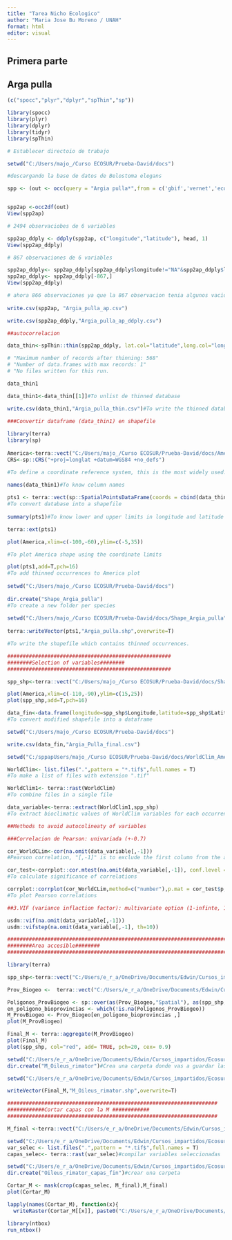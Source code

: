 ---
title: "Tarea Nicho Ecologico"
author: "Maria Jose Bu Moreno / UNAH"
format: html
editor: visual
---
::: panel-tabset

## Primera parte

## Arga pulla

```{r}

(c("spocc","plyr","dplyr","spThin","sp"))

library(spocc) 
library(plyr)
library(dplyr)
library(tidyr)
library(spThin)

```

```{r}
# Establecer directoio de trabajo

setwd("C:/Users/majo_/Curso ECOSUR/Prueba-David/docs")

```

```{r}
#descargando la base de datos de Belostoma elegans

spp <- (out <- occ(query = "Argia pulla*",from = c('gbif','vernet','ecoengine','idigbio','bison'),limit = 20000))


spp2ap <-occ2df(out)
View(spp2ap)

# 2494 observaciobes de 6 variables 

spp2ap_ddply <- ddply(spp2ap, c("longitude","latitude"), head, 1)
View(spp2ap_ddply)

# 867 observaciones de 6 variables

spp2ap_ddply<- spp2ap_ddply[spp2ap_ddply$longitude!="NA"&spp2ap_ddply$latitude!="NA",]
spp2ap_ddply<- spp2ap_ddply[-867,]
View(spp2ap_ddply)

# ahora 866 observaciones ya que la 867 observacion tenia algunos vacios
  
write.csv(spp2ap, "Argia_pulla_ap.csv")

write.csv(spp2ap_ddply,"Argia_pulla_ap_ddply.csv")


```


```{r}
##autocorrelacion

data_thin<-spThin::thin(spp2ap_ddply, lat.col="latitude",long.col="longitude",thin.par=1,spec.col = "name",locs.thinned.list.return = TRUE,max.files = 1,write.files = FALSE,reps=1)

# "Maximum number of records after thinning: 568"
# "Number of data.frames with max records: 1"
# "No files written for this run.

data_thin1

data_thin1<-data_thin[[1]]#To unlist de thinned database

write.csv(data_thin1,"Argia_pulla_thin.csv")#To write the thinned database
  
###Convertir dataframe (data_thin1) en shapefile

library(terra)
library(sp)
  
America<-terra::vect("C:/Users/majo_/Curso ECOSUR/Prueba-David/docs/Americas/Americas.shp")
CRS<-sp::CRS("+proj=longlat +datum=WGS84 +no_defs")

#To define a coordinate reference system, this is the most widely used.

names(data_thin1)#To know column names
  
pts1 <- terra::vect(sp::SpatialPointsDataFrame(coords = cbind(data_thin1$Longitude,data_thin1$Latitude),data_thin1,proj4string = CRS))
#To convert database into a shapefile
  
summary(pts1)#To know lower and upper limits in longitude and latitude

terra::ext(pts1)  

plot(America,xlim=c(-100,-60),ylim=c(-5,35))

#To plot America shape using the coordinate limits

plot(pts1,add=T,pch=16)
#To add thinned occurrences to America plot
  
setwd("C:/Users/majo_/Curso ECOSUR/Prueba-David/docs")
  
dir.create("Shape_Argia_pulla")
#To create a new folder per species
  
setwd("C:/Users/majo_/Curso ECOSUR/Prueba-David/docs/Shape_Argia_pulla")
  
terra::writeVector(pts1,"Argia_pulla.shp",overwrite=T)

#To write the shapefile which contains thinned occurrences.


```


```{r}
#####################################################
########Selection of variables########
#####################################################

spp_shp<-terra::vect("C:/Users/majo_/Curso ECOSUR/Prueba-David/docs/Shape_Argia_pulla/Argia_pulla.shp")#Shapefile modified in GIS software

plot(America,xlim=c(-110,-90),ylim=c(15,25))
plot(spp_shp,add=T,pch=16)

data_fin<-data.frame(longitude=spp_shp$Longitude,latitude=spp_shp$Latitude)
#To convert modified shapefile into a dataframe

setwd("C:/Users/majo_/Curso ECOSUR/Prueba-David/docs")

write.csv(data_fin,"Argia_Pulla_final.csv")

setwd("C:/sppapUsers/majo_/Curso ECOSUR/Prueba-David/docs/WorldClim_America")

WorldClim<- list.files(".",pattern = "*.tif$",full.names = T)
#To make a list of files with extension ".tif"

WorldClim1<- terra::rast(WorldClim)
#To combine files in a single file

data_variable<-terra::extract(WorldClim1,spp_shp)
#To extract bioclimatic values of WorldClim variables for each occurrence.

##Methods to avoid autocolineaty of variables

###Correlacion de Pearson: univariada (+-0.7)

cor_WorldCLim<-cor(na.omit(data_variable[,-1]))
#Pearson correlation, "[,-1]" is to exclude the first column from the analysis

cor_test<-corrplot::cor.mtest(na.omit(data_variable[,-1]), conf.level = 0.95)
#To calculate significance of correlations

corrplot::corrplot(cor_WorldCLim,method=c("number"),p.mat = cor_test$p, type = 'lower',diag=FALSE,insig="blank",addCoef.col ='black', number.cex = 0.8, order = 'AOE')
#To plot Pearson correlations

##3.VIF (variance inflaction factor): multivariate option (1-infinte, 1.5-10)

usdm::vif(na.omit(data_variable[,-1]))
usdm::vifstep(na.omit(data_variable[,-1], th=10))

###########################################################################
########Area accesible########
###########################################################################

library(terra)

spp_shp<-terra::vect("C:/Users/e_r_a/OneDrive/Documents/Edwin/Cursos_impartidos/Ecosur_2024/Modulo_MNE/Shape_Oileus_rimator/Oileus_rimator.shp")#Shapefile modified in GIS software

Prov_Biogeo <-  terra::vect("C:/Users/e_r_a/OneDrive/Documents/Edwin/Cursos_impartidos/Ecosur_2024/Modulo_MNE/Provincias_biogeográficas_2022/NeotropicMap_Geo.shp")

Poligonos_ProvBiogeo <- sp::over(as(Prov_Biogeo,"Spatial"), as(spp_shp,"Spatial") , fn = NULL)
en_poligono_bioprovincias <- which(!is.na(Poligonos_ProvBiogeo))
M_ProvBiogeo <- Prov_Biogeo[en_poligono_bioprovincias ,]
plot(M_ProvBiogeo)

Final_M <- terra::aggregate(M_ProvBiogeo)
plot(Final_M)
plot(spp_shp, col="red", add= TRUE, pch=20, cex= 0.9)

setwd("C:/Users/e_r_a/OneDrive/Documents/Edwin/Cursos_impartidos/Ecosur_2024/Modulo_MNE/")
dir.create("M_Oileus_rimator")#Crea una carpeta donde vas a guardar las áreas accesibles de cada especie (M)

setwd("C:/Users/e_r_a/OneDrive/Documents/Edwin/Cursos_impartidos/Ecosur_2024/Modulo_MNE/M_Oileus_rimator/")

writeVector(Final_M,"M_Oileus_rimator.shp",overwrite=T)

####################################################################
############Cortar capas con la M ############
####################################################################

M_final <-terra::vect("C:/Users/e_r_a/OneDrive/Documents/Edwin/Cursos_impartidos/Ecosur_2024/Modulo_MNE/M_Oileus_rimator/M_Oileus_rimator.shp")

setwd("C:/Users/e_r_a/OneDrive/Documents/Edwin/Cursos_impartidos/Ecosur_2024/Modulo_MNE/Variables")
var_selec <- list.files(".",pattern = "*.tif$",full.names = T)
capas_selec<- terra::rast(var_selec)#compilar variables seleccionadas

setwd("C:/Users/e_r_a/OneDrive/Documents/Edwin/Cursos_impartidos/Ecosur_2024/Modulo_MNE")
dir.create("Oileus_rimator_capas_fin")#crear una carpeta

Cortar_M <- mask(crop(capas_selec, M_final),M_final)
plot(Cortar_M)

lapply(names(Cortar_M), function(x){
  writeRaster(Cortar_M[[x]], paste0("C:/Users/e_r_a/OneDrive/Documents/Edwin/Cursos_impartidos/Ecosur_2024/Modulo_MNE/Oileus_rimator_capas_fin/",x,".asc"),overwrite=TRUE)})#Guardar capas recortadas

library(ntbox)
run_ntbox()

```
:::
